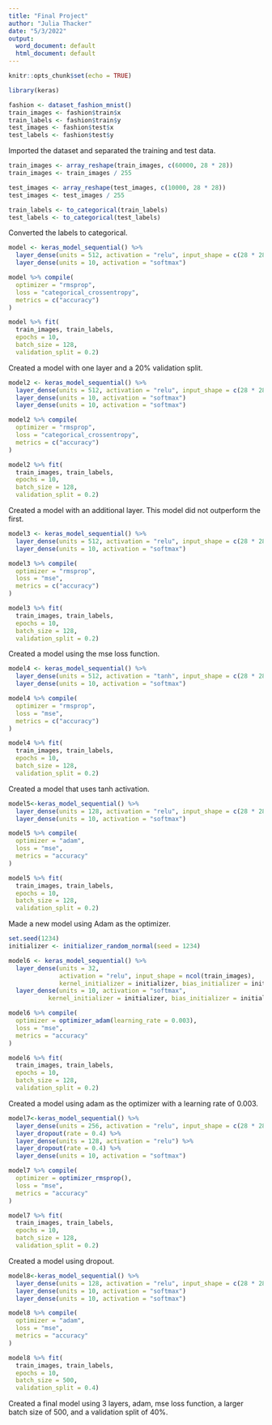 ```yaml
---
title: "Final Project"
author: "Julia Thacker"
date: "5/3/2022"
output:
  word_document: default
  html_document: default
---
```


```r
knitr::opts_chunk$set(echo = TRUE)
```

```r
library(keras)

fashion <- dataset_fashion_mnist()
train_images <- fashion$train$x
train_labels <- fashion$train$y
test_images <- fashion$test$x
test_labels <- fashion$test$y
```
Imported the dataset and separated the training and test data.
```r
train_images <- array_reshape(train_images, c(60000, 28 * 28))
train_images <- train_images / 255

test_images <- array_reshape(test_images, c(10000, 28 * 28))
test_images <- test_images / 255
```

```r
train_labels <- to_categorical(train_labels)
test_labels <- to_categorical(test_labels)
```
Converted the labels to categorical.
```r
model <- keras_model_sequential() %>% 
  layer_dense(units = 512, activation = "relu", input_shape = c(28 * 28)) %>% 
  layer_dense(units = 10, activation = "softmax")
```

```r
model %>% compile(
  optimizer = "rmsprop",
  loss = "categorical_crossentropy",
  metrics = c("accuracy")
)
```

```r
model %>% fit(
  train_images, train_labels, 
  epochs = 10, 
  batch_size = 128, 
  validation_split = 0.2)
```
Created a model with one layer and a 20% validation split.
```r
model2 <- keras_model_sequential() %>% 
  layer_dense(units = 512, activation = "relu", input_shape = c(28 * 28)) %>% 
  layer_dense(units = 10, activation = "softmax")
  layer_dense(units = 10, activation = "softmax")
```

```r
model2 %>% compile(
  optimizer = "rmsprop",
  loss = "categorical_crossentropy",
  metrics = c("accuracy")
)
```

```r
model2 %>% fit(
  train_images, train_labels, 
  epochs = 10, 
  batch_size = 128, 
  validation_split = 0.2)
```
Created a model with an additional layer. This model did not outperform the first.
```r
model3 <- keras_model_sequential() %>% 
  layer_dense(units = 512, activation = "relu", input_shape = c(28 * 28)) %>% 
  layer_dense(units = 10, activation = "softmax")
```

```r
model3 %>% compile(
  optimizer = "rmsprop",
  loss = "mse",
  metrics = c("accuracy")
)
```

```r
model3 %>% fit(
  train_images, train_labels, 
  epochs = 10, 
  batch_size = 128, 
  validation_split = 0.2)
```
Created a model using the mse loss function.
```r
model4 <- keras_model_sequential() %>% 
  layer_dense(units = 512, activation = "tanh", input_shape = c(28 * 28)) %>% 
  layer_dense(units = 10, activation = "softmax")
```

```r
model4 %>% compile(
  optimizer = "rmsprop",
  loss = "mse",
  metrics = c("accuracy")
)
```

```r
model4 %>% fit(
  train_images, train_labels, 
  epochs = 10, 
  batch_size = 128, 
  validation_split = 0.2)
```
Created a model that uses tanh activation.

```r
model5<-keras_model_sequential() %>% 
  layer_dense(units = 128, activation = "relu", input_shape = c(28 * 28)) %>% 
  layer_dense(units = 10, activation = "softmax")
```

```r
model5 %>% compile(
  optimizer = "adam",
  loss = "mse",
  metrics = "accuracy"
)
```

```r
model5 %>% fit(
  train_images, train_labels,
  epochs = 10,
  batch_size = 128,
  validation_split = 0.2)
```
Made a new model using Adam as the optimizer.
```r
set.seed(1234)
initializer <- initializer_random_normal(seed = 1234)

model6 <- keras_model_sequential() %>% 
  layer_dense(units = 32,
              activation = "relu", input_shape = ncol(train_images),
              kernel_initializer = initializer, bias_initializer = initializer) %>% 
  layer_dense(units = 10, activation = "softmax",
           kernel_initializer = initializer, bias_initializer = initializer)
```

```r
model6 %>% compile(
  optimizer = optimizer_adam(learning_rate = 0.003),
  loss = "mse",
  metrics = "accuracy"
)
```

```r
model6 %>% fit(
  train_images, train_labels,
  epochs = 10,
  batch_size = 128,
  validation_split = 0.2)
```
Created a model using adam as the optimizer with a learning rate of 0.003.
```r
model7<-keras_model_sequential() %>% 
  layer_dense(units = 256, activation = "relu", input_shape = c(28 * 28)) %>% 
  layer_dropout(rate = 0.4) %>%
  layer_dense(units = 128, activation = "relu") %>%
  layer_dropout(rate = 0.4) %>%
  layer_dense(units = 10, activation = "softmax")
```

```r
model7 %>% compile(
  optimizer = optimizer_rmsprop(),
  loss = "mse",
  metrics = "accuracy"
)
```

```r
model7 %>% fit(
  train_images, train_labels,
  epochs = 10,
  batch_size = 128,
  validation_split = 0.2)
```
Created a model using dropout.
```r
model8<-keras_model_sequential() %>% 
  layer_dense(units = 128, activation = "relu", input_shape = c(28 * 28)) %>% 
  layer_dense(units = 10, activation = "softmax")
  layer_dense(units = 10, activation = "softmax")
```

```r
model8 %>% compile(
  optimizer = "adam",
  loss = "mse",
  metrics = "accuracy"
)
```

```r
model8 %>% fit(
  train_images, train_labels,
  epochs = 10,
  batch_size = 500,
  validation_split = 0.4)
```
Created a final model using 3 layers, adam, mse loss function, a larger batch size of 500, and a validation split of 40%.
